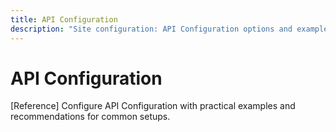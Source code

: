 ```yaml
---
title: API Configuration
description: "Site configuration: API Configuration options and examples."
---
```


# API Configuration

[Reference] Configure API Configuration with practical examples and recommendations for common setups.
